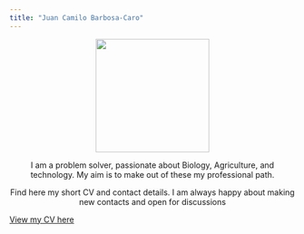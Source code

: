 ```yaml
---
title: "Juan Camilo Barbosa-Caro"
---
```



<center>
![](images/FOTO.png){width=200}

I am a problem solver, passionate about Biology, Agriculture, and technology.
My aim is to make out of these my professional path. 

Find here my short CV and contact details.
I am always happy about making new contacts and open for discussions
</center>


[View my CV here](images/CV.complete.pdf)
